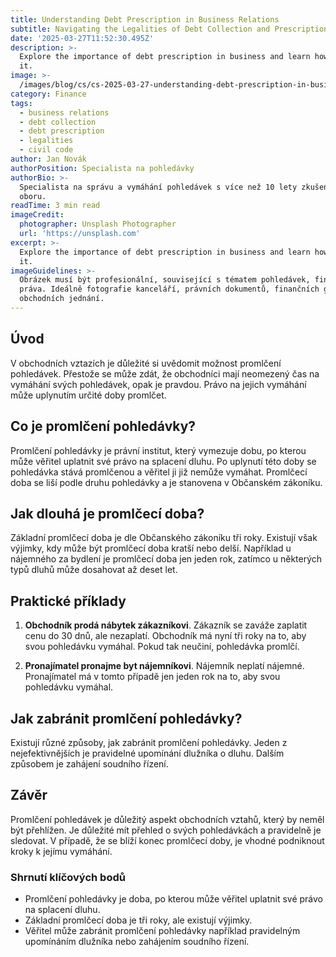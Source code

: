```yaml
---
title: Understanding Debt Prescription in Business Relations
subtitle: Navigating the Legalities of Debt Collection and Prescription Periods
date: '2025-03-27T11:52:30.495Z'
description: >-
  Explore the importance of debt prescription in business and learn how to avoid
  it.
image: >-
  /images/blog/cs/cs-2025-03-27-understanding-debt-prescription-in-business-relations-1743103056282.jpg
category: Finance
tags:
  - business relations
  - debt collection
  - debt prescription
  - legalities
  - civil code
author: Jan Novák
authorPosition: Specialista na pohledávky
authorBio: >-
  Specialista na správu a vymáhání pohledávek s více než 10 lety zkušeností v
  oboru.
readTime: 3 min read
imageCredit:
  photographer: Unsplash Photographer
  url: 'https://unsplash.com'
excerpt: >-
  Explore the importance of debt prescription in business and learn how to avoid
  it.
imageGuidelines: >-
  Obrázek musí být profesionální, související s tématem pohledávek, financí nebo
  práva. Ideálně fotografie kanceláří, právních dokumentů, finančních grafů nebo
  obchodních jednání.
---
```

## Úvod

V obchodních vztazích je důležité si uvědomit možnost promlčení pohledávek. Přestože se může zdát, že obchodníci mají neomezený čas na vymáhání svých pohledávek, opak je pravdou. Právo na jejich vymáhání může uplynutím určité doby promlčet. 

## Co je promlčení pohledávky?

Promlčení pohledávky je právní institut, který vymezuje dobu, po kterou může věřitel uplatnit své právo na splacení dluhu. Po uplynutí této doby se pohledávka stává promlčenou a věřitel ji již nemůže vymáhat. Promlčecí doba se liší podle druhu pohledávky a je stanovena v Občanském zákoníku.

## Jak dlouhá je promlčecí doba?

Základní promlčecí doba je dle Občanského zákoníku tři roky. Existují však výjimky, kdy může být promlčecí doba kratší nebo delší. Například u nájemného za bydlení je promlčecí doba jen jeden rok, zatímco u některých typů dluhů může dosahovat až deset let.

## Praktické příklady

1. **Obchodník prodá nábytek zákazníkovi**. Zákazník se zaváže zaplatit cenu do 30 dnů, ale nezaplatí. Obchodník má nyní tři roky na to, aby svou pohledávku vymáhal. Pokud tak neučiní, pohledávka promlčí.

2. **Pronajímatel pronajme byt nájemníkovi**. Nájemník neplatí nájemné. Pronajímatel má v tomto případě jen jeden rok na to, aby svou pohledávku vymáhal.

## Jak zabránit promlčení pohledávky?

Existují různé způsoby, jak zabránit promlčení pohledávky. Jeden z nejefektivnějších je pravidelné upomínání dlužníka o dluhu. Dalším způsobem je zahájení soudního řízení. 

## Závěr

Promlčení pohledávek je důležitý aspekt obchodních vztahů, který by neměl být přehlížen. Je důležité mít přehled o svých pohledávkách a pravidelně je sledovat. V případě, že se blíží konec promlčecí doby, je vhodné podniknout kroky k jejímu vymáhání.

### Shrnutí klíčových bodů

- Promlčení pohledávky je doba, po kterou může věřitel uplatnit své právo na splacení dluhu.
- Základní promlčecí doba je tři roky, ale existují výjimky.
- Věřitel může zabránit promlčení pohledávky například pravidelným upomínáním dlužníka nebo zahájením soudního řízení.
